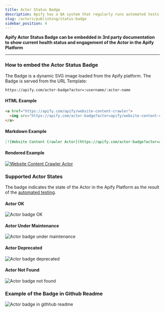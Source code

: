 ```yaml
---
title: Actor Status Badge
description: Apify has a QA system that regularly runs automated tests to ensure that all Actors in the store are functional.
slug: /actors/publishing/status-badge
sidebar_position: 4
---
```


**Apify Actor Status Badge can be embedded in 3rd party documentation to show current health status and engagement of the Actor in the Apify Platform**

---

### How to embed the Actor Status Badge

The Badge is a dynamic SVG image loaded from the Apify platform. The Badge is served from the URL Template:

```text
https://apify.com/actor-badge?actor=:username/:actor-name
```

#### HTML Example

```html
<a href="https://apify.com/apify/website-content-crawler">
  <img src="https://apify.com/actor-badge?actor=apify/website-content-crawler">
</a>
```

#### Markdown Example

```markdown
[![Website Content Crawler Actor](https://apify.com/actor-badge?actor=apify/website-content-crawler\)](https://apify.com/apify/website-content-crawler)
```

#### Rendered Example

[![Website Content Crawler Actor](https://apify.com/actor-badge?actor=apify/website-content-crawler)](https://apify.com/apify/website-content-crawler)

### Supported Actor States

The badge indicates the state of the Actor in the Apify Platform as the result of the [automated testing](../development/automated_tests.md).

#### Actor OK

![Actor badge OK](./images/actor-badge/ok.svg)

#### Actor Under Maintenance

![Actor badge under maintenance](./images/actor-badge/under-maintenance.svg)

#### Actor Deprecated

![Actor badge deprecated](./images/actor-badge/deprecated.svg)

#### Actor Not Found
![Actor badge not found](./images/actor-badge/not-found.svg)


### Example of the Badge in Github Readme

![Actor badge in githhub readme](images/github-badge-screenshot.png)




